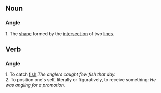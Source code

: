 ==Noun==
===Angle===
1.  The [[shape]] formed by the [[intersection]] of two [[lines]].

==Verb==
===Angle===
1.  To catch [[fish]]:''The anglers caught few fish that day.''<br>
2.  To position one's self, literally or figuratively, to receive something: ''He was angling for a promotion.''
